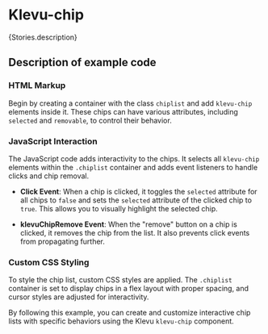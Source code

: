 
<Meta of={Stories} />

# Klevu-chip

<Markdown>{Stories.description}</Markdown>

## Description of example code

### HTML Markup

Begin by creating a container with the class `chiplist` and add `klevu-chip` elements inside it. These chips can have various attributes, including `selected` and `removable`, to control their behavior.

### JavaScript Interaction

The JavaScript code adds interactivity to the chips. It selects all `klevu-chip` elements within the `.chiplist` container and adds event listeners to handle clicks and chip removal.

- **Click Event**: When a chip is clicked, it toggles the `selected` attribute for all chips to `false` and sets the `selected` attribute of the clicked chip to `true`. This allows you to visually highlight the selected chip.

- **klevuChipRemove Event**: When the "remove" button on a chip is clicked, it removes the chip from the list. It also prevents click events from propagating further.

### Custom CSS Styling

To style the chip list, custom CSS styles are applied. The `.chiplist` container is set to display chips in a flex layout with proper spacing, and cursor styles are adjusted for interactivity.

By following this example, you can create and customize interactive chip lists with specific behaviors using the Klevu `klevu-chip` component.

<Canvas of={Stories.chip} />

<Controls />

<KlevuAutoDocs of={Stories} />
